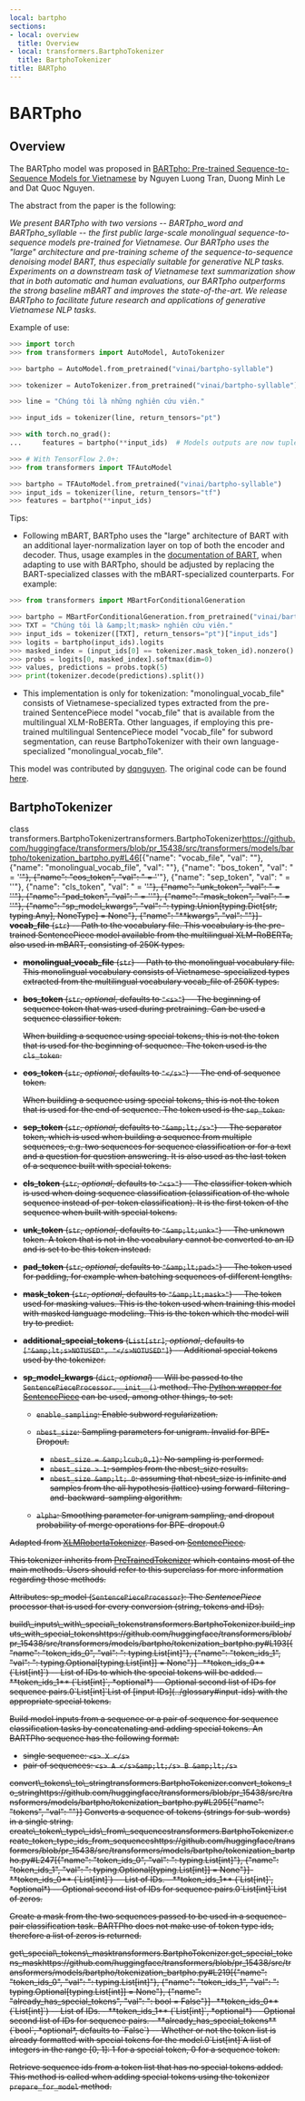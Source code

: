```yaml
---
local: bartpho
sections:
- local: overview
  title: Overview
- local: transformers.BartphoTokenizer
  title: BartphoTokenizer
title: BARTpho
---
```

<script>
</script>
<!--Copyright 2021 The HuggingFace Team. All rights reserved.

Licensed under the Apache License, Version 2.0 (the "License"); you may not use this file except in compliance with
the License. You may obtain a copy of the License at

http://www.apache.org/licenses/LICENSE-2.0

Unless required by applicable law or agreed to in writing, software distributed under the License is distributed on
an "AS IS" BASIS, WITHOUT WARRANTIES OR CONDITIONS OF ANY KIND, either express or implied. See the License for the
specific language governing permissions and limitations under the License.
-->

<h1 id="bartpho">BARTpho</h1>

<h2 id="overview">Overview</h2>

The BARTpho model was proposed in [BARTpho: Pre-trained Sequence-to-Sequence Models for Vietnamese](https://arxiv.org/abs/2109.09701) by Nguyen Luong Tran, Duong Minh Le and Dat Quoc Nguyen.

The abstract from the paper is the following:

*We present BARTpho with two versions -- BARTpho_word and BARTpho_syllable -- the first public large-scale monolingual
sequence-to-sequence models pre-trained for Vietnamese. Our BARTpho uses the "large" architecture and pre-training
scheme of the sequence-to-sequence denoising model BART, thus especially suitable for generative NLP tasks. Experiments
on a downstream task of Vietnamese text summarization show that in both automatic and human evaluations, our BARTpho
outperforms the strong baseline mBART and improves the state-of-the-art. We release BARTpho to facilitate future
research and applications of generative Vietnamese NLP tasks.*

Example of use:

```python
>>> import torch
>>> from transformers import AutoModel, AutoTokenizer

>>> bartpho = AutoModel.from_pretrained("vinai/bartpho-syllable")

>>> tokenizer = AutoTokenizer.from_pretrained("vinai/bartpho-syllable")

>>> line = "Chúng tôi là những nghiên cứu viên."

>>> input_ids = tokenizer(line, return_tensors="pt")

>>> with torch.no_grad():
...     features = bartpho(**input_ids)  # Models outputs are now tuples

>>> # With TensorFlow 2.0+:
>>> from transformers import TFAutoModel

>>> bartpho = TFAutoModel.from_pretrained("vinai/bartpho-syllable")
>>> input_ids = tokenizer(line, return_tensors="tf")
>>> features = bartpho(**input_ids)
```

Tips:

- Following mBART, BARTpho uses the "large" architecture of BART with an additional layer-normalization layer on top of
  both the encoder and decoder. Thus, usage examples in the [documentation of BART](bart), when adapting to use
  with BARTpho, should be adjusted by replacing the BART-specialized classes with the mBART-specialized counterparts.
  For example:

```python
>>> from transformers import MBartForConditionalGeneration

>>> bartpho = MBartForConditionalGeneration.from_pretrained("vinai/bartpho-syllable")
>>> TXT = "Chúng tôi là &amp;lt;mask> nghiên cứu viên."
>>> input_ids = tokenizer([TXT], return_tensors="pt")["input_ids"]
>>> logits = bartpho(input_ids).logits
>>> masked_index = (input_ids[0] == tokenizer.mask_token_id).nonzero().item()
>>> probs = logits[0, masked_index].softmax(dim=0)
>>> values, predictions = probs.topk(5)
>>> print(tokenizer.decode(predictions).split())
```

- This implementation is only for tokenization: "monolingual_vocab_file" consists of Vietnamese-specialized types
  extracted from the pre-trained SentencePiece model "vocab_file" that is available from the multilingual XLM-RoBERTa.
  Other languages, if employing this pre-trained multilingual SentencePiece model "vocab_file" for subword
  segmentation, can reuse BartphoTokenizer with their own language-specialized "monolingual_vocab_file".

This model was contributed by [dqnguyen](https://huggingface.co/dqnguyen). The original code can be found [here](https://github.com/VinAIResearch/BARTpho).

<h2 id="transformers.BartphoTokenizer">BartphoTokenizer</h2>

<div class="docstring">

<docstring><name>class transformers.BartphoTokenizer</name><anchor>transformers.BartphoTokenizer</anchor><source>https://github.com/huggingface/transformers/blob/pr_15438/src/transformers/models/bartpho/tokenization_bartpho.py#L46</source><parameters>[{"name": "vocab_file", "val": ""}, {"name": "monolingual_vocab_file", "val": ""}, {"name": "bos_token", "val": " = '<s>'"}, {"name": "eos_token", "val": " = '</s>'"}, {"name": "sep_token", "val": " = '</s>'"}, {"name": "cls_token", "val": " = '<s>'"}, {"name": "unk_token", "val": " = '<unk>'"}, {"name": "pad_token", "val": " = '<pad>'"}, {"name": "mask_token", "val": " = '<mask>'"}, {"name": "sp_model_kwargs", "val": ": typing.Union[typing.Dict[str, typing.Any], NoneType] = None"}, {"name": "**kwargs", "val": ""}]</parameters><paramsdesc>- **vocab_file** (`str`) --
  Path to the vocabulary file. This vocabulary is the pre-trained SentencePiece model available from the
  multilingual XLM-RoBERTa, also used in mBART, consisting of 250K types.
- **monolingual_vocab_file** (`str`) --
  Path to the monolingual vocabulary file. This monolingual vocabulary consists of Vietnamese-specialized
  types extracted from the multilingual vocabulary vocab_file of 250K types.
- **bos_token** (`str`, *optional*, defaults to `"<s>"`) --
  The beginning of sequence token that was used during pretraining. Can be used a sequence classifier token.

  <Tip>

  When building a sequence using special tokens, this is not the token that is used for the beginning of
  sequence. The token used is the `cls_token`.

  </Tip>

- **eos_token** (`str`, *optional*, defaults to `"</s>"`) --
  The end of sequence token.

  <Tip>

  When building a sequence using special tokens, this is not the token that is used for the end of sequence.
  The token used is the `sep_token`.

  </Tip>

- **sep_token** (`str`, *optional*, defaults to `"&amp;lt;/s>"`) --
  The separator token, which is used when building a sequence from multiple sequences, e.g. two sequences for
  sequence classification or for a text and a question for question answering. It is also used as the last
  token of a sequence built with special tokens.
- **cls_token** (`str`, *optional*, defaults to `"<s>"`) --
  The classifier token which is used when doing sequence classification (classification of the whole sequence
  instead of per-token classification). It is the first token of the sequence when built with special tokens.
- **unk_token** (`str`, *optional*, defaults to `"&amp;lt;unk>"`) --
  The unknown token. A token that is not in the vocabulary cannot be converted to an ID and is set to be this
  token instead.
- **pad_token** (`str`, *optional*, defaults to `"&amp;lt;pad>"`) --
  The token used for padding, for example when batching sequences of different lengths.
- **mask_token** (`str`, *optional*, defaults to `"&amp;lt;mask>"`) --
  The token used for masking values. This is the token used when training this model with masked language
  modeling. This is the token which the model will try to predict.
- **additional_special_tokens** (`List[str]`, *optional*, defaults to `["&amp;lt;s>NOTUSED", "</s>NOTUSED"]`) --
  Additional special tokens used by the tokenizer.
- **sp_model_kwargs** (`dict`, *optional*) --
  Will be passed to the `SentencePieceProcessor.__init__()` method. The [Python wrapper for
  SentencePiece](https://github.com/google/sentencepiece/tree/master/python) can be used, among other things,
  to set:

  - `enable_sampling`: Enable subword regularization.
  - `nbest_size`: Sampling parameters for unigram. Invalid for BPE-Dropout.

    - `nbest_size = &amp;lcub;0,1}`: No sampling is performed.
    - `nbest_size > 1`: samples from the nbest_size results.
    - `nbest_size &amp;lt; 0`: assuming that nbest_size is infinite and samples from the all hypothesis (lattice)
      using forward-filtering-and-backward-sampling algorithm.

  - `alpha`: Smoothing parameter for unigram sampling, and dropout probability of merge operations for
    BPE-dropout.</paramsdesc><paramgroups>0</paramgroups></docstring>

Adapted from [XLMRobertaTokenizer](/docs/transformers/pr_15438/en/model_doc/xlm-roberta#transformers.XLMRobertaTokenizer). Based on [SentencePiece](https://github.com/google/sentencepiece).

This tokenizer inherits from [PreTrainedTokenizer](/docs/transformers/pr_15438/en/main_classes/tokenizer#transformers.PreTrainedTokenizer) which contains most of the main methods. Users should refer to
this superclass for more information regarding those methods.



Attributes:
sp_model (`SentencePieceProcessor`):
The *SentencePiece* processor that is used for every conversion (string, tokens and IDs).



<div class="docstring">
<docstring><name>build\_inputs\_with\_special\_tokens</name><anchor>transformers.BartphoTokenizer.build_inputs_with_special_tokens</anchor><source>https://github.com/huggingface/transformers/blob/pr_15438/src/transformers/models/bartpho/tokenization_bartpho.py#L193</source><parameters>[{"name": "token_ids_0", "val": ": typing.List[int]"}, {"name": "token_ids_1", "val": ": typing.Optional[typing.List[int]] = None"}]</parameters><paramsdesc>- **token_ids_0** (`List[int]`) --
  List of IDs to which the special tokens will be added.
- **token_ids_1** (`List[int]`, *optional*) --
  Optional second list of IDs for sequence pairs.</paramsdesc><paramgroups>0</paramgroups><rettype>`List[int]`</rettype><retdesc>List of [input IDs](../glossary#input-ids) with the appropriate special tokens.</retdesc></docstring>

Build model inputs from a sequence or a pair of sequence for sequence classification tasks by concatenating and
adding special tokens. An BARTPho sequence has the following format:

- single sequence: `<s> X </s>`
- pair of sequences: `<s> A </s>&amp;lt;/s> B &amp;lt;/s>`








</div>
<div class="docstring">
<docstring><name>convert\_tokens\_to\_string</name><anchor>transformers.BartphoTokenizer.convert_tokens_to_string</anchor><source>https://github.com/huggingface/transformers/blob/pr_15438/src/transformers/models/bartpho/tokenization_bartpho.py#L295</source><parameters>[{"name": "tokens", "val": ""}]</parameters></docstring>
Converts a sequence of tokens (strings for sub-words) in a single string.

</div>
<div class="docstring">
<docstring><name>create\_token\_type\_ids\_from\_sequences</name><anchor>transformers.BartphoTokenizer.create_token_type_ids_from_sequences</anchor><source>https://github.com/huggingface/transformers/blob/pr_15438/src/transformers/models/bartpho/tokenization_bartpho.py#L247</source><parameters>[{"name": "token_ids_0", "val": ": typing.List[int]"}, {"name": "token_ids_1", "val": ": typing.Optional[typing.List[int]] = None"}]</parameters><paramsdesc>- **token_ids_0** (`List[int]`) --
  List of IDs.
- **token_ids_1** (`List[int]`, *optional*) --
  Optional second list of IDs for sequence pairs.</paramsdesc><paramgroups>0</paramgroups><rettype>`List[int]`</rettype><retdesc>List of zeros.</retdesc></docstring>

Create a mask from the two sequences passed to be used in a sequence-pair classification task. BARTPho does not
make use of token type ids, therefore a list of zeros is returned.








</div>
<div class="docstring">
<docstring><name>get\_special\_tokens\_mask</name><anchor>transformers.BartphoTokenizer.get_special_tokens_mask</anchor><source>https://github.com/huggingface/transformers/blob/pr_15438/src/transformers/models/bartpho/tokenization_bartpho.py#L219</source><parameters>[{"name": "token_ids_0", "val": ": typing.List[int]"}, {"name": "token_ids_1", "val": ": typing.Optional[typing.List[int]] = None"}, {"name": "already_has_special_tokens", "val": ": bool = False"}]</parameters><paramsdesc>- **token_ids_0** (`List[int]`) --
  List of IDs.
- **token_ids_1** (`List[int]`, *optional*) --
  Optional second list of IDs for sequence pairs.
- **already_has_special_tokens** (`bool`, *optional*, defaults to `False`) --
  Whether or not the token list is already formatted with special tokens for the model.</paramsdesc><paramgroups>0</paramgroups><rettype>`List[int]`</rettype><retdesc>A list of integers in the range [0, 1]: 1 for a special token, 0 for a sequence token.</retdesc></docstring>

Retrieve sequence ids from a token list that has no special tokens added. This method is called when adding
special tokens using the tokenizer `prepare_for_model` method.








</div></div>
